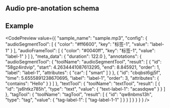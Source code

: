 
## Audio pre-anotation schema

<JsonSchemaTable schema={jsonschema} />

## Example

<CodePreview value={{
	"sample_name": "sample.mp3",
	"config": {
		"audioSegmentTool": [
			{
				"color": "#ff6600",
				"key": "标签-1",
				"value": "label-1"
			}
		],
		"audioFrameTool": [
			{
				"color": "#0040ff",
				"key": "标签-1",
				"value": "label-1"
			}
		]
	},
	"meta_data": {
		"duration": 122.0
	},
	"annotations": {
		"audioSegmentTool": {
			"toolName": "audioSegmentTool",
			"result": [
				{
          "id": "58gz4irdvip",
          "start": 4.2634441087613295,
          "end": 8.845921,
          "order": 1,
          "label": "label-1",
          "attributes": {
            "car": [
              "smart"
            ]
          }
        },
        {
          "id": "cbqbst6gj5f",
          "time": 5.6555891238670695,
          "label": "label-1",
          "order": 3,
          "attributes": {
            "contains": "Hello"
          }
        }
			]
		},
		"textTool": {
			"toolName": "textTool",
			"result": [
				{
					"id": "js6htkz785h",
					"type": "text",
					"value": {
						"text-label-1": "acasdqwe"
					}
				}
			]
		},
		"tagTool": {
			"toolName": "tagTool",
			"result": [
				{
					"id": "qw8nbms13h",
					"type": "tag",
					"value": {
						"tag-label-1": [
							"tag-label-1-1"
						]
					}
				}
			]
		}
	}
}
} />
